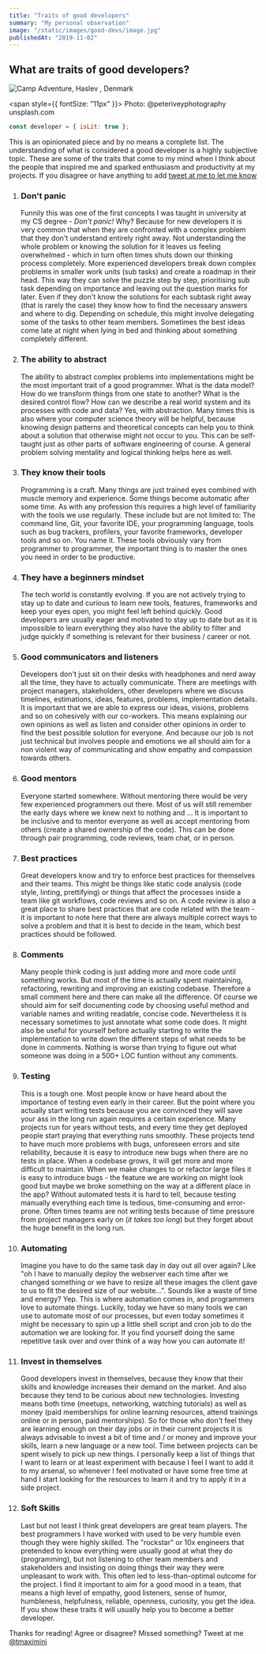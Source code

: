```yaml
---
title: "Traits of good developers"
summary: "My personal observation"
image: "/static/images/good-devs/image.jpg"
publishedAt: "2019-11-02"
---
```


## What are traits of good developers?

![Camp Adventure, Haslev , Denmark](/static/images/good-devs/image.jpg "@peteriveyphotography unsplash.com")

<span style={{ fontSize: "11px" }}>
  Photo: @peteriveyphotography unsplash.com
</span>

```js
const developer = { isLit: true };
```

This is an opinionated piece and by no means a complete list. The understanding of what is considered a good developer is a highly subjective topic. These are some of the traits that come to my mind when I think about the people that inspired me and sparked enthusiasm and productivity at my projects. If you disagree or have anything to add [tweet at me to let me know](https://twitter.com/tmaximini)

1. ### Don't panic

   Funnily this was one of the first concepts I was taught in university at my CS degree - _Don't panic!_ Why? Because for new developers it is very common that when they are confronted with a complex problem that they don't understand entirely right away. Not understanding the whole problem or knowing the solution for it leaves us feeling overwhelmed - which in turn often times shuts down our thinking process completely.
   More experienced developers break down complex problems in smaller work units (sub tasks) and create a roadmap in their head. This way they can solve the puzzle step by step, prioritising sub task depending on importance and leaving out the question marks for later. Even if they don't know the solutions for each subtask right away (that is rarely the case) they know how to find the necessary answers and where to dig.
   Depending on schedule, this might involve delegating some of the tasks to other team members. Sometimes the best ideas come late at night when lying in bed and thinking about something completely different.

2. ### The ability to abstract

   The ability to abstract complex problems into implementations might be the most important trait of a good programmer. What is the data model? How do we transform things from one state to another? What is the desired control flow? How can we describe a real world system and its processes with code and data? Yes, with abstraction. Many times this is also where your computer science theory will be helpful, because knowing design patterns and theoretical concepts can help you to think about a solution that otherwise might not occur to you. This can be self-taught just as other parts of software engineering of course. A general problem solving mentality and logical thinking helps here as well.

3. ### They know their tools

   Programming is a craft. Many things are just trained eyes combined with muscle memory and experience. Some things become automatic after some time. As with any profession this requires a high level of familiarity with the tools we use regularly. These include but are not limited to: The command line, Git, your favorite IDE, your programming language, tools such as bug trackers, profilers, your favorite frameworks, developer tools and so on.
   You name it. These tools obviously vary from programmer to programmer, the important thing is to master the ones you need in order to be productive.

4. ### They have a beginners mindset

   The tech world is constantly evolving. If you are not actively trying to stay up to date and curious to learn new tools, features, frameworks and keep your eyes open, you might feel left behind quickly. Good developers are usually eager and motivated to stay up to date but as it is impossible to learn everything they also have the ability to filter and judge quickly if something is relevant for their business / career or not.

5. ### Good communicators and listeners

   Developers don't just sit on their desks with headphones and nerd away all the time, they have to actually communicate. There are meetings with project managers, stakeholders, other developers where we discuss timelines, estimations, ideas, features, problems, implementation details. It is important that we are able to express our ideas, visions, problems and so on cohesively with our co-workers. This means explaining our own opinions as well as listen and consider other opinions in order to find the best possible solution for everyone. And because our job is not just technical but involves people and emotions we all should aim for a non violent way of communicating and show empathy and compassion towards others.

6. ### Good mentors

   Everyone started somewhere. Without mentoring there would be very few experienced programmers out there. Most of us will still remember the early days where we knew next to nothing and ...
   It is important to be inclusive and to mentor everyone as well as accept mentoring from others (create a shared ownership of the code).
   This can be done through pair programming, code reviews, team chat, or in person.

7. ### Best practices

   Great developers know and try to enforce best practices for themselves and their teams. This might be things like static code analysis (code style, linting, prettifying) or things that affect the processes inside a team like git workflows, code reviews and so on.
   A code review is also a great place to share best practices that are code related with the team - it is important to note here that there are always multiple correct ways to solve a problem and that it is best to decide in the team, which best practices should be followed.

8. ### Comments

   Many people think coding is just adding more and more code until something works. But most of the time is actually spent maintaining, refactoring, rewriting and improving an existing codebase. Therefore a small comment here and there can make all the difference. Of course we should aim for self documenting code by choosing useful method and variable names and writing readable, concise code. Nevertheless it is necessary sometimes to just annotate what some code does. It might also be useful for yourself before actually starting to write the implementation to write down the different steps of what needs to be done in comments. Nothing is worse than trying to figure out what someone was doing in a 500+ LOC funtion without any comments.

9. ### Testing

   This is a tough one. Most people know or have heard about the importance of testing even early in their career. But the point where you actually start writing tests because you are convinced they will save your ass in the long run again requires a certain experience. Many projects run for years without tests, and every time they get deployed people start praying that everything runs smoothly. These projects tend to have much more problems with bugs, unforeseen errors and site reliability, because it is easy to introduce new bugs when there are no tests in place. When a codebase grows, it will get more and more difficult to maintain. When we make changes to or refactor large files it is easy to introduce bugs - the feature we are working on might look good but maybe we broke something on the way at a different place in the app? Without automated tests it is hard to tell, because testing manually everything each time is tedious, time-consuming and error-prone. Often times teams are not writing tests because of time pressure from project managers early on (_it takes too long_) but they forget about the huge benefit in the long run.

10. ### Automating

    Imagine you have to do the same task day in day out all over again? Like "oh I have to manually deploy the webserver each time after we changed something or we have to resize all these images the client gave to us to fit the desired size of our website...".
    Sounds like a waste of time and energy? Yep. This is where automation comes in, and programmers love to automate things. Luckily, today we have so many tools we can use to automate most of our processes, but even today sometimes it might be necessary to spin up a little shell script and cron job to do the automation we are looking for. If you find yourself doing the same repetitive task over and over think of a way how you can automate it!

11. ### Invest in themselves

    Good developers invest in themselves, because they know that their skills and knowledge increases their demand on the market. And also because they tend to be curious about new technologies. Investing means both time (meetups, networking, watching tutorials) as well as money (paid memberships for online learning resources, attend trainings online or in person, paid mentorships). So for those who don't feel they are learning enough on their day jobs or in their current projects it is always advisable to invest a bit of time and / or money and improve your skills, learn a new language or a new tool. Time between projects can be spent wisely to pick up new things. I personally keep a list of things that I want to learn or at least experiment with because I feel I want to add it to my arsenal, so whenever I feel motivated or have some free time at hand I start looking for the resources to learn it and try to apply it in a side project.

12. ### Soft Skills
    Last but not least I think great developers are great team players. The best programmers I have worked with used to be very humble even though they were highly skilled. The "rockstar" or 10x engineers that pretended to know everything were usually good at what they do (programming), but not listening to other team members and stakeholders and insisting on doing things their way they were unpleasant to work with. This often led to less-than-optimal outcome for the project. I find it important to aim for a good mood in a team, that means a high level of empathy, good listeners, sense of humor, humbleness, helpfulness, reliable, openness, curiosity, you get the idea. If you show these traits it will usually help you to become a better developer.

Thanks for reading! Agree or disagree? Missed something? Tweet at me <a href="http://twitter.com/@tmaximini">@tmaximini</a>
